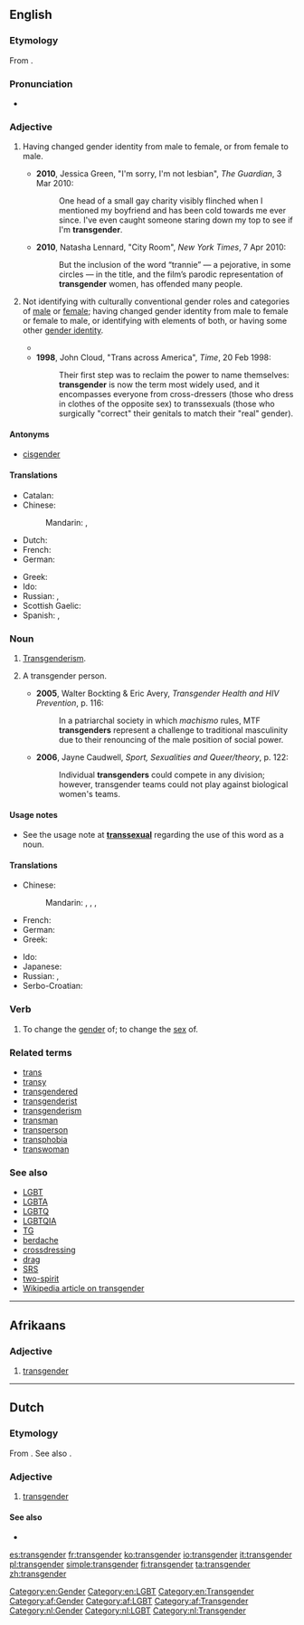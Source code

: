 ==English==
{{wikipedia}}

===Etymology===
From {{prefix|trans|gender}}.

===Pronunciation===
* {{a|UK}} {{IPA|/tɹanzˈdʒɛndə/}}

===Adjective===
{{en-adj}}

# {{context|narrowly|of a person}} Having changed gender identity from male to female, or from female to male. {{qualifier|Compare ''[[transsexual]]''.}}
#* '''2010''', Jessica Green, "I'm sorry, I'm not lesbian", ''The Guardian'', 3 Mar 2010:
#*: One head of a small gay charity visibly flinched when I mentioned my boyfriend and has been cold towards me ever since. I've even caught someone staring down my top to see if I'm '''transgender'''.
#* '''2010''', Natasha Lennard, "City Room", ''New York Times'', 7 Apr 2010:
#*: But the inclusion of the word “trannie” — a pejorative, in some circles — in the title, and the film’s parodic representation of '''transgender''' women, has offended many people.
# {{context|broadly|of a person}} Not identifying with culturally conventional gender roles and categories of [[male]] or [[female]]; having changed gender identity from male to female or female to male, or identifying with elements of both, or having some other [[gender identity]]. {{qualifier|Compare ''[[transsexual]]'', ''[[transvestite]]'' and ''[[genderqueer]]''.}}
#* {{quote-journal|journal=Maximum rocknroll|issue=109‎|year=1992|passage=I think the new punk rockers are going to be more androgynous, more bisexual, more '''transgender''', more ethnically diverse and less willing to take shit than ...}}
#* '''1998''', John Cloud, "Trans across America", ''Time'', 20 Feb 1998:
#*: Their first step was to reclaim the power to name themselves: '''transgender''' is now the term most widely used, and it encompasses everyone from cross-dressers (those who dress in clothes of the opposite sex) to transsexuals (those who surgically "correct" their genitals to match their "real" gender).

====Antonyms====
* [[cisgender]]

====Translations====
{{trans-top|not identifying with culturally conventional gender roles}}
* Catalan: {{t-|ca|transgènere}}
* Chinese:
*: Mandarin: {{t|cmn|跨性别|sc=Hani}}, {{t|cmn|跨性别|tr=kuàxìngbié|sc=Hani}}
* Dutch: {{t-|nl|transgender}}
* French: {{t+|fr|transgenre}}
* German: {{t-|de|transgender}}
{{trans-mid}}
* Greek: {{t-|el|διεμφυλικός|m|tr=diemfylikós}}
* Ido: {{t+|io|transgenra}}
* Russian: {{t-|ru|трансгендерный|tr=transgéndɛrnyj|sc=Cyrl}}, {{t+|ru|транссексуальный|tr=transsɛksuál'nyj|sc=Cyrl}}
* Scottish Gaelic: {{t-|gd|tar-ghnèitheach}}
* Spanish: {{t+|es|transgénero|m}}, {{t-|es|transgénera|f}}
{{trans-bottom}}

===Noun===
{{en-noun|-|s}}

# {{context|now|_|rare}} [[transgenderism|Transgenderism]].
# {{context|sometimes considered|_|offensive}} A transgender person.
#* '''2005''', Walter Bockting & Eric Avery, ''Transgender Health and HIV Prevention'', p. 116:
#*: In a patriarchal society in which ''machismo'' rules, MTF '''transgenders''' represent a challenge to traditional masculinity due to their renouncing of the male position of social power.
#* '''2006''', Jayne Caudwell, ''Sport, Sexualities and Queer/theory'', p. 122:
#*: Individual '''transgenders''' could compete in any division; however, transgender teams could not play against biological women's teams.

====Usage notes====
* See the usage note at '''[[transsexual]]''' regarding the use of this word as a noun.

====Translations====
{{trans-top|a transgender person}}
* Chinese:
*: Mandarin: {{t|cmn|跨性別的人|sc=Hani}}, {{t|cmn|跨性别的人|tr=kuàxìngbié de rén|sc=Hani}}, {{t|cmn|跨性別者|sc=Hani}}, {{t|cmn|跨性别者|tr=kuàxìngbiézhě|sc=Hani}}
* French: {{t+|fr|transgenre|m|f}}
* German: {{t-|de|Transgender|m}}
* Greek: {{t-|el|διεμφυλικός|m|tr=diemfylikós}}
{{trans-mid}}
* Ido: {{t+|io|transgenro}}
* Japanese: {{t-|ja|トランスジェンダー|tr=toransujendā|sc=Jpan}}
* Russian: {{t-|ru|трансгендер|m|tr=transgéndɛr|sc=Cyrl}}, {{t+|ru|транссексуал|m|tr=transsɛksuál|sc=Cyrl}}
* Serbo-Croatian: {{t-|sh|transrodno|n|tr=трансродно|sc=Cyrl}}
{{trans-bottom}}

===Verb===
{{en-verb}}

# To change the [[gender]] of; {{context|used loosely}} to change the [[sex]] of.

===Related terms===
* [[trans]]
* [[transy]]
* [[transgendered]]
* [[transgenderist]]
* [[transgenderism]]
* [[transman]]
* [[transperson]]
* [[transphobia]]
* [[transwoman]]

===See also===
* [[LGBT]]
* [[LGBTA]]
* [[LGBTQ]]
* [[LGBTQIA]]
* [[TG]]
* [[berdache]]
* [[crossdressing]]
* [[drag]]
* [[SRS]]
* [[two-spirit]]
* [[w:Transgender|Wikipedia article on transgender]]

[[Category:en:Gender]]
[[Category:en:LGBT]]
[[Category:en:Transgender]]

----

==Afrikaans==

===Adjective===
{{head|af|adjective}}

# [[#English|transgender]]

[[Category:af:Gender]]
[[Category:af:LGBT]]
[[Category:af:Transgender]]

----

==Dutch==

===Etymology===
From {{etyl|en|nl}} {{term|transgender|lang=en}}. See also {{term|gender|lang=nl}}.

===Adjective===
{{nl-adj|inv}}

# [[#English|transgender]]

====See also====
* {{l|nl|transseksueel}}

[[Category:nl:Gender]]
[[Category:nl:LGBT]]
[[Category:nl:Transgender]]

[[es:transgender]]
[[fr:transgender]]
[[ko:transgender]]
[[io:transgender]]
[[it:transgender]]
[[pl:transgender]]
[[simple:transgender]]
[[fi:transgender]]
[[ta:transgender]]
[[zh:transgender]]